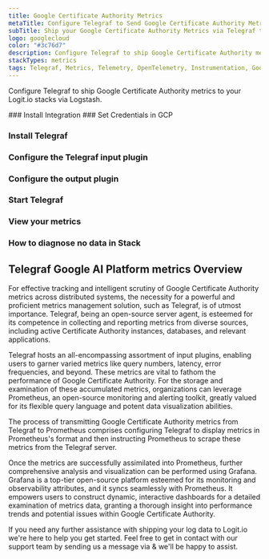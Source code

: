 ```yaml
---
title: Google Certificate Authority Metrics
metaTitle: Configure Telegraf to Send Google Certificate Authority Metrics
subTitle: Ship your Google Certificate Authority Metrics via Telegraf to your Logit.io Stack
logo: googlecloud
color: "#3c76d7"
description: Configure Telegraf to ship Google Certificate Authority metrics to Logit.io. Get started using our Telegraf Google Certificate Authority metrics example.
stackTypes: metrics
tags: Telegraf, Metrics, Telemetry, OpenTelemetry, Instrumentation, Google Certificate Authority, Security, Public Key Infrastructure
---
```


Configure Telegraf to ship Google Certificate Authority metrics to your Logit.io stacks via Logstash.

<Steps>
  ### Install Integration
  <InstallIntegration/>
  ### Set Credentials in GCP

  <SetGCPCredentials intro="Google Certificate Authority Service, a part of Google Cloud, streamlines and secures the management and deployment of private Certificate Authorities."/>

  ### Install Telegraf

  <InstallTelegraf />

  ### Configure the Telegraf input plugin

  <TelegrafStackDriverInput metric_type="privateca.googleapis.com"/>

  ### Configure the output plugin

  <TelegrafOutputPlugin />

  ### Start Telegraf

  <StartTelegraf />

  ### View your metrics
  <LaunchStack stackType="metrics" source="Google_Certificate_Authority_Metrics_via_Telegraf" utmMedium="metrics" utmCampaign="telegraf-GoogleCertificateAuthority-metrics" />

  ### How to diagnose no data in Stack

  <DiagnoseNoData />
</Steps>

## Telegraf Google AI Platform metrics Overview

For effective tracking and intelligent scrutiny of Google Certificate Authority metrics across distributed systems, 
the necessity for a powerful and proficient metrics management solution, such as Telegraf, is of utmost importance. 
Telegraf, being an open-source server agent, is esteemed for its competence in collecting and reporting metrics 
from diverse sources, including active Certificate Authority instances, databases, and relevant applications.

Telegraf hosts an all-encompassing assortment of input plugins, enabling users to garner varied metrics like 
query numbers, latency, error frequencies, and beyond. These metrics are vital to fathom the performance of 
Google Certificate Authority. For the storage and examination of these accumulated metrics, organizations 
can leverage Prometheus, an open-source monitoring and alerting toolkit, greatly valued for its flexible 
query language and potent data visualization abilities.

The process of transmitting Google Certificate Authority metrics from Telegraf to Prometheus comprises 
configuring Telegraf to display metrics in Prometheus's format and then instructing Prometheus to scrape 
these metrics from the Telegraf server.

Once the metrics are successfully assimilated into Prometheus, further comprehensive analysis and visualization 
can be performed using Grafana. Grafana is a top-tier open-source platform esteemed for its monitoring and 
observability attributes, and it syncs seamlessly with Prometheus. It empowers users to construct dynamic, 
interactive dashboards for a detailed examination of metrics data, granting a thorough insight into performance 
trends and potential issues within Google Certificate Authority.

If you need any further assistance with shipping your log data to Logit.io we're here to help you get started. 
Feel free to get in contact with our support team by sending us a message via <IntercomButton text="live chat" /> & we'll be happy to assist.